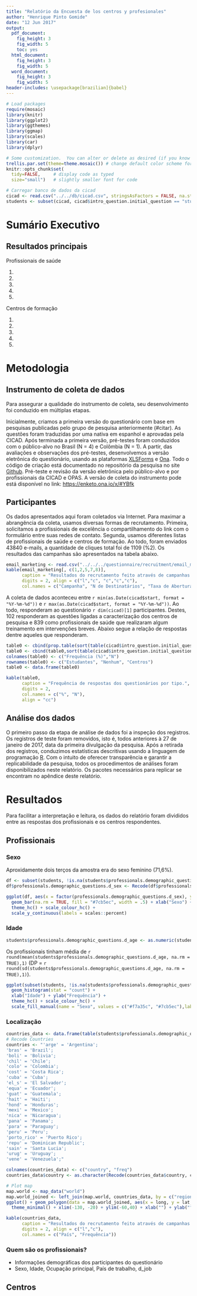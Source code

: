 ```yaml
---
title: "Relatório da Encuesta de los centros y profesionales"
author: "Henrique Pinto Gomide"
date: "12 Jun 2017"
output:
  pdf_document:
    fig_height: 3
    fig_width: 5
    toc: yes
  html_document:
    fig_height: 3
    fig_width: 5
  word_document:
    fig_height: 3
    fig_width: 5
header-includes: \usepackage[brazilian]{babel}
---
```


```r
# Load packages
require(mosaic)   
library(knitr)
library(ggplot2)
library(ggthemes)
library(ggmap)
library(scales)
library(car)
library(dplyr)

# Some customization.  You can alter or delete as desired (if you know what you are doing).
trellis.par.set(theme=theme.mosaic()) # change default color scheme for lattice
knitr::opts_chunk$set(
  tidy=FALSE,     # display code as typed
  size="small")   # slightly smaller font for code

# Carregar banco de dados da cicad
cicad <- read.csv("../../db/cicad.csv", stringsAsFactors = FALSE, na.strings = "n/a")
students <- subset(cicad, cicad$intro_question.initial_question == "student")
```

# Sumário Executivo

## Resultados principais


Profissionais de saúde

1.
2.
3.
4.
5. 

Centros de formação

1.
2.
3.
4.
5. 

\newpage
<p style="page-break-before: always">

# Metodologia

## Instrumento de coleta de dados

Para assegurar a qualidade do instrumento de coleta, seu desenvolvimento foi conduzido em múltiplas etapas. 

Inicialmente, criamos a primeira versão do questionário com base em pesquisas publicadas pelo grupo de pesquisa anteriormente (#citar). As questões foram traduzidas por uma nativa em espanhol e aprovadas pela CICAD. Após terminada a primeira versão, pré-testes foram conduzidos com o público-alvo no Brasil (N = 4) e Colômbia (N = 1). A partir, das avaliações e observações dos pré-testes, desenvolvemos a versão eletrônica do questionário, usando as plataformas [XLSForms](http://xlsform.org) e [Ona](https://ona.io). Todo o código de criação está documentado no repositório da pesquisa no site [Github](https://github.com/henriquepgomide/cicad/). Pré-teste e revisão da versão eletrônica pelo público-alvo e por profissionais da CICAD e OPAS. A versão de coleta do instrumento pode está disponível no link: [https://enketo.ona.io/x/#YBfk](https://enketo.ona.io/x/#YBfk)

## Participantes
Os dados apresentados aqui foram coletados via Internet. Para maximar a abrangência da coleta, usamos diversas formas de recrutamento. Primeira, solicitamos a profissionais de excelência o compartilhamento do link com o formulário entre suas redes de contato. Segunda, usamos diferentes listas de profissionais de saúde e centros de formação. Ao todo, foram enviados 43840 e-mails, a quantidade de cliques total foi de 1109 (%2). Os resultados das campanhas são apresentados na tabela abaixo.


```r
email_marketing <- read.csv("../../../questionnaire/recruitment/email_marketing_results/email_marketing_results.csv", stringsAsFactors = FALSE, dec = ",")
kable(email_marketing[, c(1,2,5,7,8)], 
      caption = "Resultados do recrutamento feito através de campanhas de e-mail marketing.", 
      digits = 2, align = c("l","c", "c","c","c"),
      col.names = c("Campanha", "N de Destinatários", "Taxa de Abertura", "Cliques", "Taxa de cliques"))
```

A coleta de dados aconteceu entre `r min(as.Date(cicad$start, format = "%Y-%m-%d"))` e `r max(as.Date(cicad$start, format = "%Y-%m-%d"))`. Ao todo, responderam ao questionário `r dim(cicad)[1]` participantes. Destes, 102 responderam as questões ligadas a caracterização dos centros de pesquisa e 839 como profissionais de saúde que realizaram algum treinamento em intervenções breves. Abaixo segue a relação de respostas dentre aqueles que responderam.

```r
table0 <- cbind(prop.table(sort(table(cicad$intro_question.initial_question), decreasing = TRUE)))*100
table0 <- cbind(table0,sort(table(cicad$intro_question.initial_question), decreasing = TRUE))
colnames(table0) <- c("Frequência (%)","N")
rownames(table0) <- c("Estudantes", "Nenhum", "Centros")
table0 <- data.frame(table0)

kable(table0,
      caption = "Frequência de respostas dos questionários por tipo.",
      digits = 2,
      col.names = c("%", "N"),
      align = "cc")
```

## Análise dos dados

O primeiro passo da etapa de análise de dados foi a inspeção dos registros. Os registros de teste foram removidos, isto é, todos anteriores à 27 de janeiro de 2017, data da primeira divulgação da pesquisa. Após a retirada dos registros, conduzimos estatísticas descritivas usando a linguagem de programação [R](https://www.r-project.org). Com o intuito de oferecer transparência e garantir a replicabilidade da pesquisa, todos os procedimentos de análises foram disponibilizados neste relatório. Os pacotes necessários para replicar se encontram no apêndice deste relatório.

[//]: # (Inserir aqui os dados da sessão do R que produziu este trabalho.)

\newpage
<p style="page-break-before: always">
# Resultados

Para facilitar a interpretação e leitura, os dados do relatório foram divididos entre as respostas dos profissionais e os centros respondentes.

## Profissionais

### Sexo

Aproxidamente dois terços da amostra era do sexo feminino (71,6%).

```r
df <- subset(students, !is.na(students$professionals.demographic_questions.d_sex))
df$professionals.demographic_questions.d_sex <- Recode(df$professionals.demographic_questions.d_sex, "'female'='Feminino';'male'='Masculino'")

ggplot(df, aes(x = factor(professionals.demographic_questions.d_sex), y = (..count..)/sum(..count..))) + 
  geom_bar(na.rm = TRUE, fill = "#7cb5ec", width = .5) + xlab("Sexo") + ylab("Frequência (%)") + 
  theme_hc() + scale_colour_hc() + 
  scale_y_continuous(labels = scales::percent)
```

### Idade
```r
students$professionals.demographic_questions.d_age <- as.numeric(students$professionals.demographic_questions.d_age)
```


Os profissionais tinham média de `r round(mean(students$professionals.demographic_questions.d_age, na.rm = TRUE),1)` (DP = `r round(sd(students$professionals.demographic_questions.d_age, na.rm = TRUE),1)`).

```r
ggplot(subset(students, !is.na(students$professionals.demographic_questions.d_age)), aes(professionals.demographic_questions.d_age, fill = professionals.demographic_questions.d_sex)) + 
  geom_histogram(stat = "count") + 
  xlab("Idade") + ylab("Frequência") + 
  theme_hc() + scale_colour_hc() + 
  scale_fill_manual(name = "Sexo", values = c("#f7a35c", "#7cb5ec"),labels = c("Feminino", "Masculino"))
```

### Localização

```r
countries_data <- data.frame(table(students$professionals.demographic_questions.d_country))
# Recode Countries
countries <- "'arge' = 'Argentina';
'bras' = 'Brazil';
'boli' = 'Bolivia';
'chil' = 'Chile';
'colo' = 'Colombia';
'cost' = 'Costa Rica';
'cuba' = 'Cuba';
'el_s' = 'El Salvador';
'equa' = 'Ecuador';
'guat' = 'Guatemala';
'hait' = 'Haiti';
'hond' = 'Honduras';
'mexi' = 'Mexico';
'nica' = 'Nicaragua';
'pana' = 'Panama';
'para' = 'Paraguay';
'peru' = 'Peru';
'porto_rico' = 'Puerto Rico';
'repu' = 'Dominican Republic';
'sain' = 'Santa Lucia';
'urug' = 'Uruguay';
'vene' = 'Venezuela';"

colnames(countries_data) <- c("country", "freq")
countries_data$country <- as.character(Recode(countries_data$country, countries))

# Plot map
map.world <- map_data("world")
map.world_joined <- left_join(map.world, countries_data, by = c("region" = "country"))
ggplot() + geom_polygon(data = map.world_joined, aes(x = long, y = lat, group = group, fill = freq)) + 
  theme_minimal() + xlim(-130, -20) + ylim(-60,40) + xlab("") + ylab("")
```


```r
kable(countries_data, 
      caption = "Resultados do recrutamento feito através de campanhas de e-mail marketing.", 
      digits = 2, align = c("l","c"),
      col.names = c("País", "Frequência"))
```


### Quem são os profissionais?

- Informações demográficas dos participantes do questionário
- Sexo, Idade, Ocupação principal, País de trabalho, d_job

## Centros


